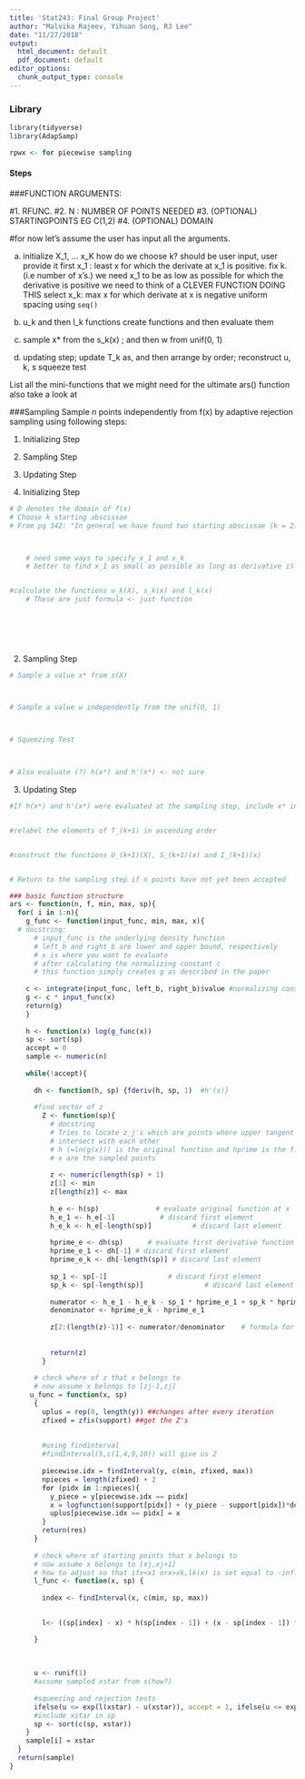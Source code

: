 ```yaml
---
title: 'Stat243: Final Group Project'
author: "Malvika Rajeev, Yihuan Song, RJ Lee"
date: "11/27/2018"
output:
  html_document: default
  pdf_document: default
editor_options: 
  chunk_output_type: console
---
```

### Library
```r
library(tidyverse)
library(AdapSamp)

rpwx <- for piecewise sampling
```

#### Steps

###FUNCTION ARGUMENTS: 


#1. RFUNC.
#2. N : NUMBER OF POINTS NEEDED
#3. (OPTIONAL) STARTINGPOINTS EG C(1,2)
#4. (OPTIONAL) DOMAIN

#for now let's assume the user has input all the arguments. 



a) initialize X_1, ... x_K
      how do we choose k? should be user input, user provide it
    first x_1 : least x for which the derivate at x_1 is positive. fix k. (i.e number of x's.)
      we need x_1 to be as low as possible for which the derivative is positive
        we need to think of a CLEVER FUNCTION DOING THIS
    select x_k: max x for which derivate at x is negative
      uniform spacing using `seq()`
        
b) u_k and then l_k functions
      create functions and then evaluate them
      
c) sample x* from the s_k(x) ; and then w from unif(0, 1)

d) updating step; update T_k as, and then arrange by order; reconstruct u, k, s
  squeeze test


List all the mini-functions that we might need for the ultimate ars() function
also take a look at 


###Sampling
Sample $n$ points independently from f(x) by adaptive rejection sampling using following steps: 

1. Initializing Step

2. Sampling Step

3. Updating Step


1. Initializing Step
```r
# D denotes the domain of f(x)
# Choose k starting abscissae
# From pg 342: "In general we have found two starting abscissae (k = 2) to be necessary and sufficient for computational efficiency."



    # need some ways to specify x_1 and x_k
    # better to find x_1 as small as possible as long as derivative is positive and density is positive


#calculate the functions u_k(X), s_k(x) and l_k(x)
    # These are just formula <- just function
   
 
 
 



```

2. Sampling Step
```r

# Sample a value x* from s(X)



# Sample a value w independently from the unif(O, 1)



# Squeezing Test 



# Also evaluate (?) h(x*) and h'(x*) <- not sure


```

3. Updating Step
```r
#If h(x*) and h'(x*) were evaluated at the sampling step, include x* in Tk to form T_(k+ 1)


#relabel the elements of T_(k+1) in ascending order


#construct the functions U_(k+1)(X), S_(k+1)(x) and I_(k+1)(x)


# Return to the sampling step if n points have not yet been accepted


```

```r
### basic function structure
ars <- function(n, f, min, max, sp){
  for( i in 1:n){
    g_func <- function(input_func, min, max, x){
  # docstring:
      # input_func is the underlying density function
      # left_b and right_b are lower and upper bound, respectively
      # x is where you want to evaluate
      # after calculating the normalizing constant c  
      # this function simply creates g as described in the paper
    
    c <- integrate(input_func, left_b, right_b)$value #normalizing constant
    g <- c * input_func(x)
    return(g)
    }
    
    h <- function(x) log(g_func(x))
    sp <- sort(sp)
    accept = 0
    sample <- numeric(n)
    
    while(!accept){
      
      dh <- function(h, sp) {fderiv(h, sp, 1)  #h'(x)}
      
      #find vector of z
        Z <- function(sp){
          # docstring
          # Tries to locate z_j's which are points where upper tangent segments
          # intersect with each other
          # h (=ln(g(x))) is the original function and hprime is the first derivative of h
          # x are the sampled points
          
          z <- numeric(length(sp) + 1)
          z[1] <- min
          z[length(z)] <- max
          
          h_e <- h(sp)              # evaluate original function at x
          h_e_1 <- h_e[-1]           # discard first element
          h_e_k <- h_e[-length(sp)]          # discard last element 
          
          hprime_e <- dh(sp)      # evaluate first derivative function at x
          hprime_e_1 <- dh[-1] # discard first element 
          hprime_e_k <- dh[-length(sp)] # discard last element 
          
          sp_1 <- sp[-1]               # discard first element 
          sp_k <- sp[-length(sp)]               # discard last element
          
          numerator <- h_e_1 - h_e_k - sp_1 * hprime_e_1 + sp_k * hprime_e_k
          denominator <- hprime_e_k - hprime_e_1
          
          z[2:(length(z)-1)] <- numerator/denominator    # formula for z
        
          
          return(z)
        }
      
      # check where of z that x belongs to 
      # now assume x belongs to [zj-1,zj]
     u_func = function(x, sp) 
      {
        uplus = rep(0, length(y)) ##changes after every iteration
        zfixed = zfix(support) ##get the Z's
        
        
        #using findinterval
        #findInterval(5,c(1,4,9,10)) will give us 2
        
        piecewise.idx = findInterval(y, c(min, zfixed, max))
        npieces = length(zfixed) + 2
        for (pidx in 1:npieces){
          y_piece = y[piecewise.idx == pidx]
          x = logfunction(support[pidx]) + (y_piece - support[pidx])*derivate(support[pidx])
          uplus[piecewise.idx == pidx] = x
        }
        return(res)
      }
      
      # check where of starting points that x belongs to 
      # now assume x belongs to [xj,xj+1]
      # how to adjust so that ifx<x1 orx>xk,lk(x) is set equal to -inf?
      l_func <- function(x, sp) {
        
        index <- findInterval(x, c(min, sp, max))

        
        l<- ((sp[index] - x) * h(sp[index - 1]) + (x - sp[index - 1]) * h(sp[index])) / (sp[index] - sp[index - 1])

      }
      
      
      
      u <- runif(1)
      #assume sampled xstar from s(how?)
      
      #squeezing and rejection tests
      ifelse(u <= exp(l(xstar) - u(xstar)), accept = 1, ifelse(u <= exp(h(xstar) - u(xstar)),accept = 1))
      #include xstar in sp
      sp <- sort(c(sp, xstar))
    }
    sample[i] = xstar
  }
  return(sample)
}
```




